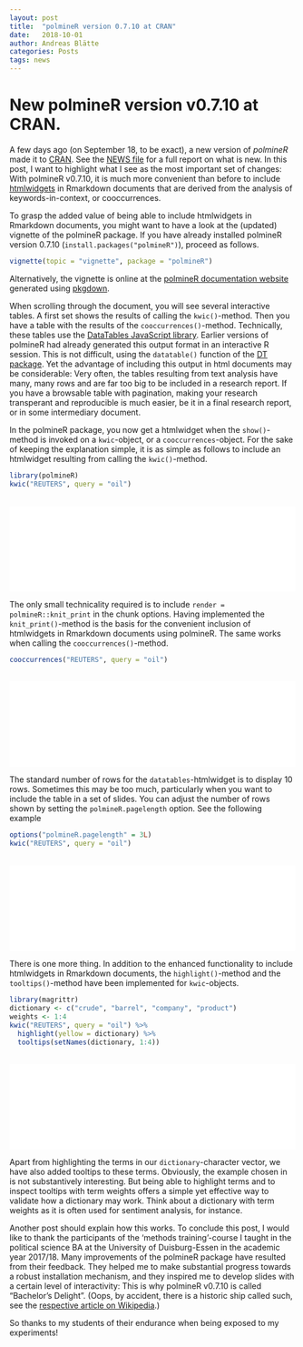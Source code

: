 ```yaml
---
layout: post
title:  "polmineR version 0.7.10 at CRAN"
date:   2018-10-01
author: Andreas Blätte
categories: Posts
tags: news
---
```


<script>
  function resizeIframe(obj) {
    obj.style.height = obj.contentWindow.document.body.scrollHeight + 'px';
  }
</script>

# New polmineR version v0.7.10 at CRAN.

A few days ago (on September 18, to be exact), a new version of *polmineR* made it to [CRAN](https://CRAN.R-project.org/package=polmineR). See the [NEWS file](https://github.com/PolMine/polmineR/blob/master/NEWS.md) for a full report on what is new. In this post, I want to highlight what I see as the most important set of changes: With polmineR v0.7.10, it is much more convenient than before to include [htmlwidgets](https://www.htmlwidgets.org/) in Rmarkdown documents that are derived from the analysis of keywords-in-context, or cooccurrences.

To grasp the added value of being able to include htmlwidgets in Rmarkdown documents, you might want to have a look at the (updated) vignette of the polmineR package. If you have already installed polmineR version 0.7.10 (`install.packages("polmineR")`), proceed as follows.

```r
vignette(topic = "vignette", package = "polmineR")
```

Alternatively, the vignette is online at the [polmineR documentation website](https://polmine.github.io/polmineR/) generated using [pkgdown](https://CRAN.R-project.org/package=pkgdown). 

When scrolling through the document, you will see several interactive tables. A first set shows the results of calling the `kwic()`-method. Then you have a table with the results of the `cooccurrences()`-method. Technically, these tables use the [DataTables JavaScript library](https://datatables.net/). Earlier versions of polmineR had already generated this output format in an interactive R session. This is not difficult, using the `datatable()` function of the [DT package](https://rstudio.github.io/DT/). Yet the advantage of including this output in html documents may be considerable: Very often, the tables resulting from text analysis have many, many rows and are far too big to be included in a research report. If you have a browsable table with pagination, making your research transperant and reproducible is much easier, be it in a final research report, or in some intermediary document.

In the polmineR package, you now get a htmlwidget when the `show()`-method is invoked on a `kwic`-object, or a `cooccurrences`-object. For the sake of keeping the explanation simple, it is as simple as follows to include an htmlwidget resulting from calling the `kwic()`-method.

```r
library(polmineR)
kwic("REUTERS", query = "oil")
```

<br/>
<iframe title="KWIC htmlwidget" width="100%"  src="../../../../assets/2018-10-01-Release-of-polmineR-v0.7.10/kwic_widget_1.html" frameborder="0" scrolling="no" onload="resizeIframe(this)" padding="0em !important" margin-left="0 !important"></iframe>

The only small technicality required is to include `render = polmineR::knit_print` in the chunk options. Having implemented the `knit_print()`-method is the basis for the convenient inclusion of htmlwidgets in Rmarkdown documents using polmineR. The same works when calling the `cooccurrences()`-method.

```r
cooccurrences("REUTERS", query = "oil")
```

<br/>
<iframe title="KWIC htmlwidget" width="100%"  src="../../../../assets/2018-10-01-Release-of-polmineR-v0.7.10/cooccurrences_widget.html" frameborder="0" scrolling="no" onload="resizeIframe(this)" padding="0em !important" margin-left="0 !important"></iframe>

The standard number of rows for the `datatables`-htmlwidget is to display 10 rows. Sometimes this may be too much, particularly when you want to include the table in a set of slides. You can adjust the number of rows shown by setting the `polmineR.pagelength` option. See the following example

```r
options("polmineR.pagelength" = 3L)
kwic("REUTERS", query = "oil")
```

<br/>
<iframe title="KWIC htmlwidget" width="100%"  src="../../../../assets/2018-10-01-Release-of-polmineR-v0.7.10/kwic_widget_2.html" frameborder="0" scrolling="no" onload="resizeIframe(this)" padding="0em !important" margin-left="0 !important"></iframe>


There is one more thing. In addition to the enhanced functionality to include htmlwidgets in Rmarkdown documents, the `highlight()`-method and the `tooltips()`-method have been implemented for `kwic`-objects. 

```r
library(magrittr)
dictionary <- c("crude", "barrel", "company", "product")
weights <- 1:4
kwic("REUTERS", query = "oil") %>% 
  highlight(yellow = dictionary) %>% 
  tooltips(setNames(dictionary, 1:4))
```

<br/>
<iframe title="KWIC htmlwidget" width="100%"  src="../../../../assets/2018-10-01-Release-of-polmineR-v0.7.10/kwic_widget_3.html" frameborder="0" scrolling="no" onload="resizeIframe(this)" padding="0em !important" margin-left="0 !important"></iframe>


Apart from highlighting the terms in our `dictionary`-character vector, we have also added tooltips to these terms. Obviously, the example chosen in is not substantively interesting. But being able to highlight terms and to inspect tooltips with term weights offers a simple yet effective way to validate how a dictionary may work. Think about a dictionary with term weights  as it is often used for sentiment analysis, for instance.

Another post should explain how this works. To conclude this post, I would like to thank the participants of the 'methods training'-course I taught in the political science BA at the University of Duisburg-Essen in the academic year 2017/18. Many improvements of the polmineR package have resulted from their feedback. They helped me to make substantial progress towards a robust installation mechanism, and they inspired me to develop slides with a certain level of interactivity: This is why polmineR v0.7.10 is called "Bachelor’s Delight". (Oops, by accident, there is a historic ship called such, see the [respective article on Wikipedia](https://en.wikipedia.org/wiki/Edward_Davis_(buccaneer)).)

So thanks to my students of their endurance when being exposed to my experiments!